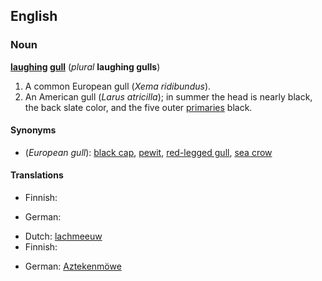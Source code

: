 ==English==

===Noun===
'''[[laughing]] [[gull]]''' (''plural'' '''laughing gulls''')

# A common European gull (''Xema ridibundus'').
# An American gull (''Larus atricilla''); in summer the head is nearly black, the back slate color, and the five outer [[primary|primaries]] black.

====Synonyms====
* (''European gull''): [[black cap]], [[pewit]], [[red-legged gull]], [[sea crow]]

====Translations====
{{trans-top|European gull}}
* Finnish: {{t+|fi|naurulokki}}
{{trans-mid}}
* German: {{t-|de|Lachmöwe|f}}
{{trans-bottom}}

{{trans-top|American gull}}
* Dutch: [[lachmeeuw]]
* Finnish: {{t-|fi|nokisiipilokki}}
{{trans-mid}}
* German: [[Aztekenmöwe]] {{f}}
{{trans-bottom}}

{{webster}}